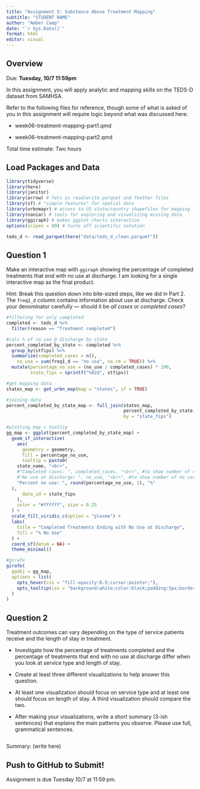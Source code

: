 ```yaml
---
title: "Assignment 5: Substance Abuse Treatment Mapping"
subtitle: "STUDENT NAME"
author: "Amber Camp"
date: "`r Sys.Date()`"
format: html
editor: visual
---
```


## Overview

Due: **Tuesday, 10/7 11:59pm**

In this assignment, you will apply analytic and mapping skills on the TEDS-D dataset from SAMHSA.

Refer to the following files for reference, though some of what is asked of you in this assignment will require logic beyond what was discussed here:

-   week06-treatment-mapping-part1.qmd

-   week06-treatment-mapping-part2.qmd

Total time estimate: Two hours

## Load Packages and Data

```r
library(tidyverse)
library(here)
library(janitor) 
library(arrow) # lets us read/write parquet and feather files
library(sf) # "simple features" for spatial data
library(urbnmapr) # access to US state/country shapefiles for mapping
library(naniar) # tools for exploring and visualizing missing data
library(ggiraph) # makes ggplot charts interactive
options(scipen = 99) # turns off scientific notation

```

```r
teds_d <- read_parquet(here("data/teds_d_clean.parquet"))
```

## Question 1

Make an interactive map with `ggiraph` showing the percentage of completed treatments that end with no use at discharge. I am looking for a single interactive map as the final product.

Hint: Break this question down into bite-sized steps, like we did in Part 2. The `freq1_d` column contains information about use at discharge. Check your denominator carefully — should it be *all cases* or *completed cases*?

```r

#filtering for only completed
completed <- teds_d %>% 
  filter(reason == "Treatment completed")

#calc % of no use @ discharge by state
percent_completed_by_state <- completed %>%
  group_by(stfips) %>%
  summarize(completed_cases = n(),
    no_use = sum(freq1_d == "no use", na.rm = TRUE)) %>%
  mutate(percentage_no_use = (no_use / completed_cases) * 100,
         state_fips = sprintf("%02d", stfips))

#get mapping data
states_map <- get_urbn_map(map = "states", sf = TRUE)

#joining data
percent_completed_by_state_map <- full_join(states_map, 
                                            percent_completed_by_state,
                                            by = "state_fips")

#plotting map + tooltip
gg_map <- ggplot(percent_completed_by_state_map) +
  geom_sf_interactive(
    aes(
      geometry = geometry,
      fill = percentage_no_use,
      tooltip = paste0(
    state_name, "<br>",
    #"Completed cases: ", completed_cases, "<br>", #to show number of completed cases
    #"No use at discharge: ", no_use, "<br>", #to show number of no use @ discharge
    "Percent no use: ", round(percentage_no_use, 1), "%"
  ),
      data_id = state_fips
    ),
    color = "#ffffff", size = 0.25
  ) +
  scale_fill_viridis_c(option = "plasma") +
  labs(
    title = "Completed Treatments Ending with No Use at Discharge",
    fill = "% No Use"
  ) +
  coord_sf(datum = NA) +
  theme_minimal()

#girafe
girafe(
  ggobj = gg_map,
  options = list(
    opts_hover(css = "fill-opacity:0.5;cursor:pointer;"),
    opts_tooltip(css = "background:white;color:black;padding:5px;border-radius:5px;")
  )
)
```

## Question 2

Treatment outcomes can vary depending on the type of service patients receive and the length of stay in treatment.

-   Investigate how the percentage of treatments completed and the percentage of treatments that end with no use at discharge differ when you look at service type and length of stay.

-   Create at least three different visualizations to help answer this question.

-   At least one visualization should focus on service type and at least one should focus on length of stay. A third visualization should compare the two.

-   After making your visualizations, write a short summary (3-ish sentences) that explains the main patterns you observe. Please use full, grammatical sentences.

```r

```

Summary: (write here)

## Push to GitHub to Submit!

Assignment is due Tuesday 10/7 at 11:59 pm.
